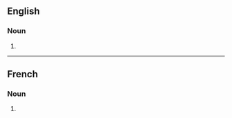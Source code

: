 ==English==

===Noun===
{{head|en|noun form}}

# {{plural of|en|appellation}}

----

==French==

===Noun===
{{head|fr|noun form|g=f}}

# {{plural of|fr|appellation}}